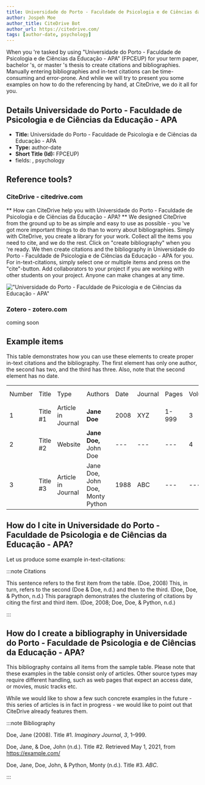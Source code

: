 ```yaml
---
title: Universidade do Porto - Faculdade de Psicologia e de Ciências da Educação - APA
author: Jospeh Moe
author_title: CiteDrive Bot
author_url: https://citedrive.com/
tags: [author-date, psychology]
---
```


When you 're tasked by using "Universidade do Porto - Faculdade de Psicologia e de Ciências da Educação - APA" (FPCEUP) for your term paper, bachelor 's, or master 's thesis to create citations and bibliographies.
Manually entering bibliographies and in-text citations can be time-consuming and error-prone. And while we will try to present you some examples on how to do the referencing by hand, at CiteDrive, we do it all for you.

## Details  Universidade do Porto - Faculdade de Psicologia e de Ciências da Educação - APA
* **Title:** Universidade do Porto - Faculdade de Psicologia e de Ciências da Educação - APA
* **Type:** author-date
* **Short Title (Id):** FPCEUP)
* fields: , psychology

## Reference tools?
### CiteDrive - citedrive.com
** How can CiteDrive help you with Universidade do Porto - Faculdade de Psicologia e de Ciências da Educação - APA? **
We designed CiteDrive from the ground up to be as simple and easy to use as possible - you 've got more important things to do than to worry about bibliographies. Simply with CiteDrive, you create a library for your work. Collect all the items you need to cite, and we do the rest. Click on "create bibliography" when you 're ready. We then create citations and the bibliography in Universidade do Porto - Faculdade de Psicologia e de Ciências da Educação - APA for you. For in-text-citations, simply select one or multiple items and press on the "cite"-button. Add collaborators to your project if you are working with other students on your project. Anyone can make changes at any time.


!["Universidade do Porto - Faculdade de Psicologia e de Ciências da Educação - APA"](images/universidade-do-porto--faculdade-de-psicologia-e-de-ciencias-da-educacao--apa.svg "Choose Universidade do Porto - Faculdade de Psicologia e de Ciências da Educação - APA in the CiteDrive App")

### Zotero - zotero.com

coming soon

## Example items

This table demonstrates how you can use these elements to create proper in-text citations and the bibliography. The first element has only one author, the second has two, and the third has three. Also, note that the second element has no date.


<table>
  <tr>
   <td>Number
   </td>
   <td>Title
   </td>
   <td>Type
   </td>
   <td>Authors
   </td>
   <td>Date
   </td>
   <td>Journal
   </td>
   <td>Pages
   </td>
   <td>Volume
   </td>
   <td>Issue
   </td>
   <td>Access Date
   </td>
  </tr>
  <tr>
   <td>1
   </td>
   <td>Title #1
   </td>
   <td>Article in Journal
   </td>
   <td><strong>Jane Doe</strong>
   </td>
   <td>2008
   </td>
   <td>XYZ
   </td>
   <td>1-999
   </td>
   <td>3
   </td>
   <td>2
   </td>
   <td>--
   </td>
  </tr>
  <tr>
   <td>
2
   </td>
   <td>Title #2
   </td>
   <td>Website
   </td>
   <td><strong>Jane Doe, </strong>John Doe
   </td>
   <td>---
   </td>
   <td>---
   </td>
   <td>---
   </td>
   <td>4
   </td>
   <td>---
   </td>
   <td>2020-05-01
   </td>
  </tr>
  <tr>
   <td>3
   </td>
   <td>Title #3
   </td>
   <td>Article in Journal
   </td>
   <td>Jane Doe, John Doe, Monty Python
   </td>
   <td>1988
   </td>
   <td>ABC
   </td>
   <td>---
   </td>
   <td>---
   </td>
   <td>16
   </td>
   <td>---
   </td>
  </tr>
</table>



## How do I cite in  Universidade do Porto - Faculdade de Psicologia e de Ciências da Educação - APA?

Let us produce some example in-text-citations:

:::note Citations


This sentence refers to the first item from the table. (Doe, 2008) This, in turn, refers to the second (Doe &amp; Doe, n.d.)
and then to the third.  (Doe, Doe, &amp; Python, n.d.)
This paragraph demonstrates the clustering of citations by citing the first and third item. (Doe, 2008; Doe, Doe, &amp; Python, n.d.)

:::

## How do I create a bibliography in Universidade do Porto - Faculdade de Psicologia e de Ciências da Educação - APA?

This bibliography contains all items from the sample table. Please note that these examples in the table consist only of articles. Other source types may require different handling, such as web pages that expect an access date, or movies, music tracks etc.

While we would like to show a few such concrete examples in the future - this series of articles is in fact in progress - we would like to point out that CiteDrive already features them.

:::note Bibliography

Doe, Jane  (2008). Title #1. <i>Imaginary Journal</i>, <i>3</i>, 1–999.

Doe, Jane, &amp; Doe, John   (n.d.). Title #2. Retrieved May 1, 2021, from https://example.com/

Doe, Jane, Doe, John, &amp; Python, Monty  (n.d.). Title #3. <i>ABC</i>.



:::


        